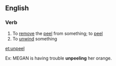 ==English==

===Verb===
{{en-verb}}

# To [[remove]] the [[peel]] from something; to [[peel]]
# To [[unwind]] something

[[et:unpeel]]

Ex: MEGAN is having trouble '''unpeeling''' her orange.